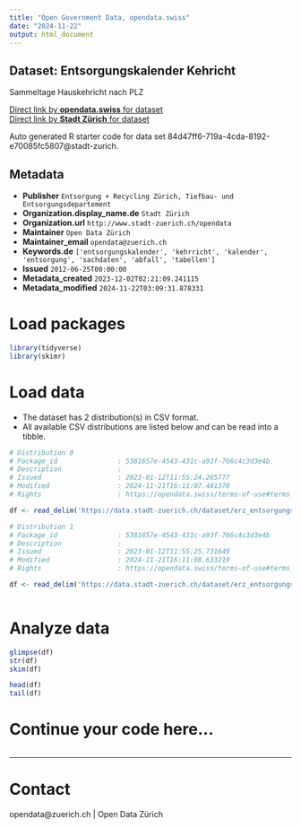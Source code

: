 ```yaml
---
title: "Open Government Data, opendata.swiss"
date: "2024-11-22"
output: html_document
---
```


## Dataset: Entsorgungskalender Kehricht

Sammeltage Hauskehricht nach PLZ

[Direct link by **opendata.swiss** for dataset](https://opendata.swiss/de/dataset/entsorgungskalender-kehricht2)<br>
[Direct link by **Stadt Zürich** for dataset](https://data.stadt-zuerich.ch/dataset/erz_entsorgungskalender_kehricht)

Auto generated R starter code for data set 84d47ff6-719a-4cda-8192-e70085fc5807@stadt-zurich.

## Metadata

- **Publisher** `Entsorgung + Recycling Zürich, Tiefbau- und Entsorgungsdepartement`
- **Organization.display_name.de** `Stadt Zürich`
- **Organization.url** `http://www.stadt-zuerich.ch/opendata`
- **Maintainer** `Open Data Zürich`
- **Maintainer_email** `opendata@zuerich.ch`
- **Keywords.de** `['entsorgungskalender', 'kehrricht', 'kalender', 'entsorgung', 'sachdaten', 'abfall', 'tabellen']`
- **Issued** `2012-06-25T00:00:00`
- **Metadata_created** `2023-12-02T02:21:09.241115`
- **Metadata_modified** `2024-11-22T03:09:31.878331`


# Load packages

```r

library(tidyverse)
library(skimr)

```

# Load data

-   The dataset has 2 distribution(s) in CSV format.
-   All available CSV distributions are listed below and can be read into a tibble.

```r

# Distribution 0
# Package_id               : 5381657e-4543-431c-a93f-766c4c3d3e4b
# Description              : 
# Issued                   : 2023-01-12T11:55:24.265777
# Modified                 : 2024-11-21T16:11:07.481378
# Rights                   : https://opendata.swiss/terms-of-use#terms_open

df <- read_delim('https://data.stadt-zuerich.ch/dataset/erz_entsorgungskalender_kehricht/download/entsorgungskalender_kehricht_2023.csv')

# Distribution 1
# Package_id               : 5381657e-4543-431c-a93f-766c4c3d3e4b
# Description              : 
# Issued                   : 2023-01-12T11:55:25.731649
# Modified                 : 2024-11-21T16:11:08.633219
# Rights                   : https://opendata.swiss/terms-of-use#terms_open

df <- read_delim('https://data.stadt-zuerich.ch/dataset/erz_entsorgungskalender_kehricht/download/entsorgungskalender_kehricht_2024.csv')



```

# Analyze data

```r

glimpse(df)
str(df)
skim(df)

head(df)
tail(df)

```

# Continue your code here...

```r

```

------------------------------------------------------------------------

# Contact

opendata@zuerich.ch | Open Data Zürich
